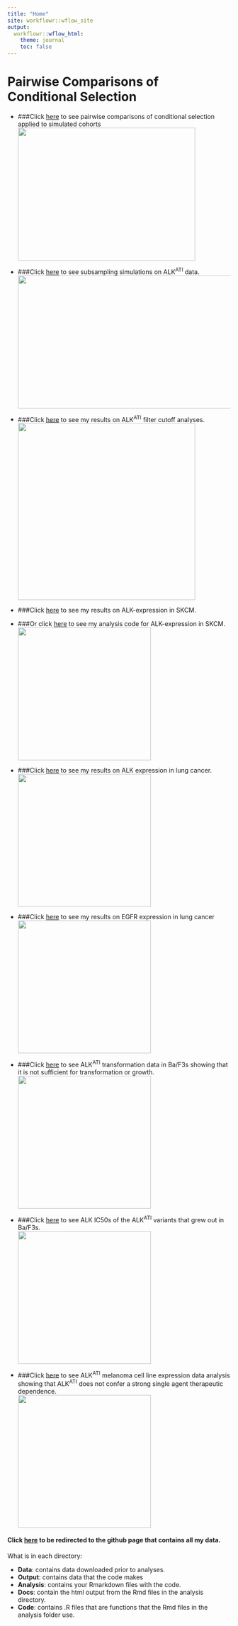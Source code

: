 ```yaml
---
title: "Home"
site: workflowr::wflow_site
output:
  workflowr::wflow_html:
    theme: journal
    toc: false
---
```


# **Pairwise Comparisons of Conditional Selection**  


* ###Click [here](pairwisecomparisons_simulateddata.html) to see pairwise comparisons of conditional selection applied to simulated cohorts
<img src="assets/atisubsamplingsims.png" width="400" height="300"  alt="">


* ###Click [here](alkati_subsampling_simulations_2.html) to see subsampling simulations on ALK^ATI^ data.  
<img src="assets/alkati_subsampling_simulations.png" width="600" height="300"  alt="">
  
* ###Click [here](ALKATI_Filter_Cutoff_Analysis.html) to see my results on ALK^ATI^ filter cutoff analyses.  
<img src="assets/aticutoffs.png" width="400" height="400"  alt="">
  
* ###Click [here](ALK_ExonImbalance_SKCM_Analysis.html) to see my results on ALK-expression in SKCM.  
* ###Or click [here](tcga_skcm_data_parser.html) to see my analysis code for ALK-expression in SKCM.  
<img src="assets/atiskcmexpression.png" width="300" height="300"  alt="">
* ###Click [here](TCGA_luad_data_parser.html) to see my results on ALK expression in lung cancer.  
<img src="assets/atiluadexpression.png" width="300" height="300"  alt="">

  
* ###Click [here](tcga_luad_data_parser_egfr.html) to see my results on EGFR expression in lung cancer  
<img src="assets/egfrluadexpression.png" width="300" height="300"  alt="">

  
* ###Click [here](baf3_alkati_transformations.html) to see ALK^ATI^ transformation data in Ba/F3s showing that it is not sufficient for transformation or growth.  
<img src="assets/baf3_alkati_transformations.png" width="300" height="300"  alt="">

* ###Click [here](alkati_crizotinib_ic50s.html) to see ALK IC50s of the ALK^ATI^ variants that grew out in Ba/F3s.  
<img src="assets/alkati_transformants_ic50s.png" width="300" height="300"  alt="">

* ###Click [here](Alkati_ccle_depmap_sensitivity.html) to see ALK^ATI^ melanoma cell line expression data analysis showing that ALK^ATI^ does not confer a strong single agent therapeutic dependence.  
<img src="assets/ccle.png" width="300" height="300"  alt="">   


  
#### Click [here](https://github.com/pritchardlabatpsu/pair_con_select) to be redirected to the github page that contains all my data.  
What is in each directory:  
  
* __Data__: contains data downloaded prior to analyses.  
* __Output__: contains data that the code makes  
* __Analysis__: contains your Rmarkdown files with the code.  
* __Docs__: contain the html output from the Rmd files in the analysis directory.  
* __Code__: contains .R files that are functions that the Rmd files in the analysis folder use. 
